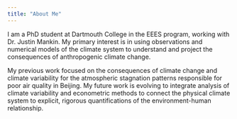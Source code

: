 ```yaml
---
title: "About Me"
---
```


I am a PhD student at Dartmouth College in the EEES program, working with Dr. Justin Mankin. My primary interest is in using observations and numerical models of the climate system to understand and project the consequences of anthropogenic climate change.

My previous work focused on the consequences of climate change and climate variability for the atmospheric stagnation patterns responsible for poor air quality in Beijing. My future work is evolving to integrate analysis of climate variability and econometric methods to connect the physical climate system to explicit, rigorous quantifications of the environment-human relationship.